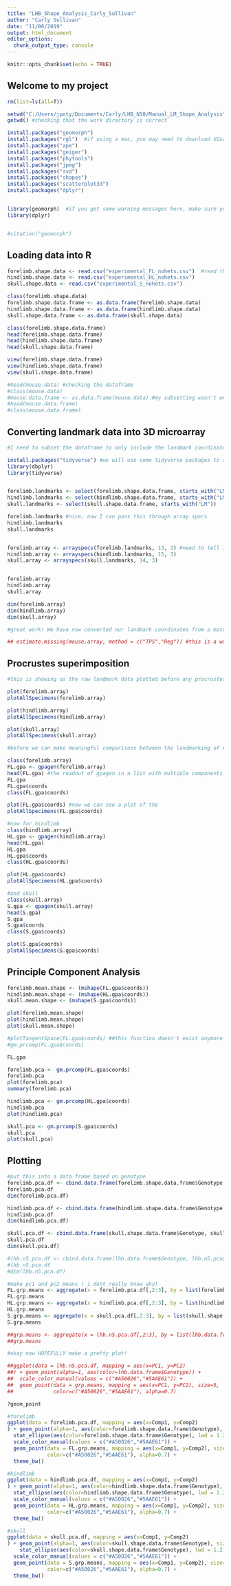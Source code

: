 ---
title: "LHB_Shape_Analysis_Carly_Sullivan"
author: "Carly Sullivan"
date: "11/06/2019"
output: html_document
editor_options: 
  chunk_output_type: console
---

```{r setup, include=FALSE}
knitr::opts_chunk$set(echo = TRUE)
```

## Welcome to my project

```{r}
rm(list=ls(all=T))

setwd("C:/Users/jpoty/Documents/Carly/LHB_N10/Manual_LM_Shape_Analysis")  #setting the work directory 
getwd() #checking that the work directory is correct

install.packages("geomorph")
install.packages("rgl")  #if using a mac, you may need to download XQuartz to run the rgl package, which you can download from https://www.xquartz.org/ and must be running everytime you are using geomorph
install.packages("ape")
install.packages("geiger")
install.packages("phytools")
install.packages("jpeg")
install.packages("svd")
install.packages("shapes")
install.packages("scatterplot3d")
install.packages("dplyr")


library(geomorph)  #if you get some warning messages here, make sure you have all of the packages above downloaded, or your plots won't plot
library(dplyr)


#citation("geomorph")
```

## Loading data into R

```{r}
forelimb.shape.data <- read.csv("experimental_FL_nohets.csv")  #read the csv data file that I sent to you with landmark data 
hindlimb.shape.data <- read.csv("experimental_HL_nohets.csv")
skull.shape.data <- read.csv("experimental_S_nohets.csv")

class(forelimb.shape.data)
forelimb.shape.data.frame <- as.data.frame(forelimb.shape.data)
hindlimb.shape.data.frame <- as.data.frame(hindlimb.shape.data)
skull.shape.data.frame <- as.data.frame(skull.shape.data)

class(forelimb.shape.data.frame)
head(forelimb.shape.data.frame)
head(hindlimb.shape.data.frame)
head(skull.shape.data.frame)

view(forelimb.shape.data.frame)
view(hindlimb.shape.data.frame)
view(skull.shape.data.frame)

#head(mouse.data) #checking the dataframe 
#class(mouse.data)
#mouse.data.frame <- as.data.frame(mouse.data) #my subsetting wasn't working, so i made sure the data was a data.frame and then it worked! 
#head(mouse.data.frame)
#class(mouse.data.frame)

```

## Converting landmark data into 3D microarray 

```{r}
#I need to subset the dataframe to only include the landmark coordinates, and then pass that through the arrayspecs function to convert it to a 3D array

install.packages("tidyverse") #we will use some tidyverse packages to subset the data more eloquently 
library(dbplyr)
library(tidyverse)


forelimb.landmarks <- select(forelimb.shape.data.frame, starts_with("LM")) #creating a new object with only the landmark data in it. I am using starts_with so that I can use this code for any data I want, as long as those columns are named LM1x, LM1y, etc. (as opposed to just choosing the number of columns which is only specific to this dataset)
hindlimb.landmarks <- select(hindlimb.shape.data.frame, starts_with("LM"))
skull.landmarks <- select(skull.shape.data.frame, starts_with("LM"))

forelimb.landmarks #nice, now I can pass this through array specs
hindlimb.landmarks
skull.landmarks


forelimb.array <- arrayspecs(forelimb.landmarks, 13, 3) #need to tell it which data to use, how many landmarks there are, and how many dimensions they are in 
hindlimb.array <- arrayspecs(hindlimb.landmarks, 15, 3)
skull.array <- arrayspecs(skull.landmarks, 14, 3)


forelimb.array
hindlimb.array
skull.array

dim(forelimb.array)
dim(hindlimb.array)
dim(skull.array)

#great work! We have now converted our landmark coordinates from a matrix into a 3D array (double checked using the dimensions function, you should see three numbers)

## estimate.missing(mouse.array, method = c("TPS","Reg")) #this is a way to check and see if any of your specimen samples are missing landmark data, which they are not! If they were, they will be estimated using this function, or you can use another function to remove them 
```

## Procrustes superimposition 

```{r}
#this is showing us the raw landmark data plotted before any procrustes superimposition 

plot(forelimb.array)
plotAllSpecimens(forelimb.array)

plot(hindlimb.array)
plotAllSpecimens(hindlimb.array)

plot(skull.array)
plotAllSpecimens(skull.array)

#before we can make meaningful comparisons between the landmarking of each sample, we must scale, rotate, and align the landmark (using procrustes superimposition)

class(forelimb.array)
FL.gpa <- gpagen(forelimb.array)
head(FL.gpa) #the readout of gpagen in a list with multiple components (centroid size, procrustes coordinates, etc, etc), we need to choose the coords only to plot
FL.gpa
FL.gpa$coords
class(FL.gpa$coords)

plot(FL.gpa$coords) #now we can see a plot of the 
plotAllSpecimens(FL.gpa$coords)

#now for hindlimb
class(hindlimb.array)
HL.gpa <- gpagen(hindlimb.array)
head(HL.gpa) 
HL.gpa
HL.gpa$coords
class(HL.gpa$coords)

plot(HL.gpa$coords) 
plotAllSpecimens(HL.gpa$coords)

#and skull
class(skull.array)
S.gpa <- gpagen(skull.array)
head(S.gpa) 
S.gpa
S.gpa$coords
class(S.gpa$coords)

plot(S.gpa$coords) 
plotAllSpecimens(S.gpa$coords)


```

## Principle Component Analysis

```{r}

forelimb.mean.shape <- (mshape(FL.gpa$coords))
hindlimb.mean.shape <- (mshape(HL.gpa$coords))
skull.mean.shape <- (mshape(S.gpa$coords))

plot(forelimb.mean.shape)
plot(hindlimb.mean.shape)
plot(skull.mean.shape)

#plotTangentSpace(FL.gpa$coords) ##this function doesn't exist anymore so use gm.prcomp
#gm.prcomp(FL.gpa$coords)

FL.gpa

forelimb.pca <- gm.prcomp(FL.gpa$coords)
forelimb.pca
plot(forelimb.pca)
summary(forelimb.pca)

hindlimb.pca <- gm.prcomp(HL.gpa$coords)
hindlimb.pca
plot(hindlimb.pca)

skull.pca <- gm.prcomp(S.gpa$coords)
skull.pca
plot(skull.pca)

```
## Plotting

```{r}

#put this into a data frame based on genotype
forelimb.pca.df <- cbind.data.frame(forelimb.shape.data.frame$Genotype, forelimb.pca$x) 
forelimb.pca.df
dim(forelimb.pca.df)

hindlimb.pca.df <- cbind.data.frame(hindlimb.shape.data.frame$Genotype, hindlimb.pca$x)
hindlimb.pca.df
dim(hindlimb.pca.df)

skull.pca.df <- cbind.data.frame(skull.shape.data.frame$Genotype, skull.pca$x)
skull.pca.df
dim(skull.pca.df)

#lhb.n5.pca.df <- cbind.data.frame(lhb.data.frame$Genotype, lhb.n5.pca$x)
#lhb.n5.pca.df
#dim(lhb.n5.pca.df)

#make pc1 and pc2 means ( i dont really know why)
FL.grp.means <- aggregate(x = forelimb.pca.df[,2:3], by = list(forelimb.shape.data.frame$Genotype), FUN = "mean")
FL.grp.means
HL.grp.means <- aggregate(x = hindlimb.pca.df[,2:3], by = list(hindlimb.shape.data.frame$Genotype), FUN = "mean")
HL.grp.means
S.grp.means <- aggregate(x = skull.pca.df[,2:3], by = list(skull.shape.data.frame$Genotype), FUN = "mean")
S.grp.means

##grp.means <- aggregate(x = lhb.n5.pca.df[,2:3], by = list(lhb.data.frame$Genotype), FUN = "mean")
##grp.means

#okay now HOPEFULLY make a pretty plot! 

##ggplot(data = lhb.n5.pca.df, mapping = aes(x=PC1, y=PC2)
##) + geom_point(alpha=1, aes(color=lhb.data.frame$Genotype)) + 
##  scale_color_manual(values = c("#A50026","#5AAE61")) + 
##  geom_point(data = grp.means, mapping = aes(x=PC1, y=PC2), size=5, 
##             color=c("#A50026","#5AAE61"), alpha=0.7)

?geom_point

#forelimb
ggplot(data = forelimb.pca.df, mapping = aes(x=Comp1, y=Comp2)
) + geom_point(alpha=1, aes(color=forelimb.shape.data.frame$Genotype), size = 2) + 
  stat_ellipse(aes(color=forelimb.shape.data.frame$Genotype), lwd = 1.2) +
  scale_color_manual(values = c("#A50026","#5AAE61")) +
  geom_point(data = FL.grp.means, mapping = aes(x=Comp1, y=Comp2), size=6, 
             color=c("#A50026","#5AAE61"), alpha=0.7) +
  theme_bw()

#hindlimb
ggplot(data = hindlimb.pca.df, mapping = aes(x=Comp1, y=Comp2)
) + geom_point(alpha=1, aes(color=hindlimb.shape.data.frame$Genotype), size = 2) + 
  stat_ellipse(aes(color=hindlimb.shape.data.frame$Genotype), lwd = 1.2) +
  scale_color_manual(values = c("#A50026","#5AAE61")) + 
  geom_point(data = HL.grp.means, mapping = aes(x=Comp1, y=Comp2), size=6, 
             color=c("#A50026","#5AAE61"), alpha=0.7) +
  theme_bw()

#skull
ggplot(data = skull.pca.df, mapping = aes(x=Comp1, y=Comp2)
) + geom_point(alpha=1, aes(color=skull.shape.data.frame$Genotype), size = 2) + 
    stat_ellipse(aes(color=skull.shape.data.frame$Genotype), lwd = 1.2) +
  scale_color_manual(values = c("#A50026","#5AAE61")) + 
  geom_point(data = S.grp.means, mapping = aes(x=Comp1, y=Comp2), size=6, 
             color=c("#A50026","#5AAE61"), alpha=0.7) +
  theme_bw()

```
